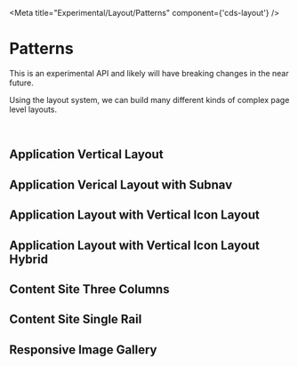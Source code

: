
<Meta title="Experimental/Layout/Patterns" component={'cds-layout'} />

# Patterns

<cds-alert-group status="warning">
  <cds-alert>This is an experimental API and likely will have breaking changes in the near future.</cds-alert>
</cds-alert-group>

<br />

Using the layout system, we can build many different kinds of complex page level layouts.

<br />

## Application Vertical Layout

<Preview>
  <Story id="experimental-layout-stories--patterns-application-vertical-layout" />
</Preview>

## Application Verical Layout with Subnav

<Preview>
  <Story id="experimental-layout-stories--patterns-application-vertical-layout-subnav" />
</Preview>

## Application Layout with Vertical Icon Layout

<Preview>
  <Story id="experimental-layout-stories--patterns-application-vertical-icon-layout" />
</Preview>

## Application Layout with Vertical Icon Layout Hybrid

<Preview>
  <Story id="experimental-layout-stories--patterns-application-vertical-icon-layout-hybrid" />
</Preview>

## Content Site Three Columns

<Preview>
  <Story id="experimental-layout-stories--patterns-content-site-three-column" />
</Preview>

## Content Site Single Rail

<Preview>
  <Story id="experimental-layout-stories--patterns-content-site-single-rail" />
</Preview>

## Responsive Image Gallery

<Preview>
  <Story id="experimental-layout-stories--patterns-responsive-image-gallery" />
</Preview>
